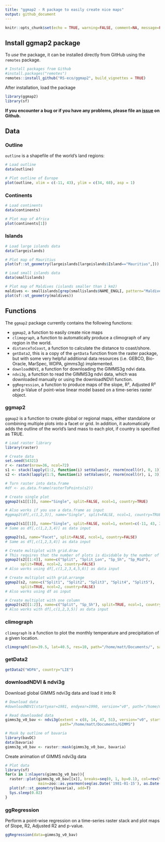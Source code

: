 ```yaml
---
title: "ggmap2 - R package to easily create nice maps"
output: github_document
---
```


```r
knitr::opts_chunk$set(echo = TRUE, warning=FALSE, comment=NA, message=FALSE, fig.path="figures/")
```

## Install ggmap2 package

To *use* the package, it can be installed directly from GitHub using the `remotes` package. 

```r
# Install packages from Github
#install.packages("remotes")
remotes::install_github("RS-eco/ggmap2", build_vignettes = TRUE)
```

After installation, load the package

```r
library(ggmap2)
library(sf)
```

**If you encounter a bug or if you have any problems, please file an [issue](https://github.com/RS-eco/ggmap2/issues) on Github.**

## Data 

### Outline

`outline` is a shapefile of the world's land regions:

```r
# Load outline
data(outline)

# Plot outline of Europe
plot(outline, xlim = c(-11, 43), ylim = c(34, 68), asp = 1)
```

### Continents

```r
# Load continents
data(continents)

# Plot map of Africa
plot(continents[1])
```

### Islands

```r
# Load large islands data
data(largeislands)

# Plot map of Mauritius
plot(sf::st_geometry(largeislands[largeislands$Island=="Mauritius",]))
```

```r
# Load small islands data
data(smallislands)

# Plot map of Maldives (islands smaller than 1 km2)
maldives <- smallislands[grep(smallislands$NAME_ENGLI, pattern="Maldives"),]
plot(sf::st_geometry(maldives))
```

## Functions

The `ggmap2` package currently contains the following functions:

- `ggmap2`, a function to easily create nice maps
- `climograph`, a function to automatically produce a climograph of any region in the world. <!-- Add altitude -->
- `distanceToCoast`, a function to calculate the distance to coast/shore.
- `getData2`, this is a copy of the `getData` function from the raster package, but with some very helpful additional data resources (i.e. GEBCO, Bio-Oracle, MarSpec, WDPA, gimms3g) implemented.
- `downloadNDVI`, a function for downloading the GIMMS3g ndvi data.
- `ndvi3g`, a function to read the GIMMS3g ndvi data, which was downloaded manually or using the downloadNDVI function.
- `ggRegression`, a function to produce maps of the slope, R², Adjusted R² and p-Value of point-wise linear model based on a time-series raster object.

<!-- Add geom_northarrow, geom_scalebar and geom_windrose (See Lough Neagh code!!!) -->

### ggmap2

`ggmap2` is a function to create global or regional maps, either standalone or combining multiple plots into a facet or grid. In addition, it automatically adds the outline of the world's land mass to each plot, if country is specified as TRUE.

```r
# Load raster library
library(raster)

# Create data
set.seed(54321)
r <- raster(nrow=36, ncol=72)
s1 <- stack(lapply(1:2, function(i) setValues(r, rnorm(ncell(r), 0, 1))))
s2 <- stack(lapply(1:5, function(i) setValues(r, rnorm(ncell(r), i, 3))))

# Turn raster into data.frame
#df <- as.data.frame(rasterToPoints(s2))

# Create single plot
ggmap2(s1[[1]], name="Single", split=FALSE, ncol=1, country=TRUE)

# Also works if you use a data.frame as input
#ggmap2(df[,c(1,2,3)], name="Single", split=FALSE, ncol=1, country=TRUE)
```

```r
ggmap2(s1[[1]], name="Single", split=FALSE, ncol=1, extent=c(-11, 43, 34, 68))
# Same as df[,c(1,2,3,4)] as data input
```

```r
ggmap2(s1, name="Facet", split=FALSE, ncol=1, country=FALSE)
# Same as df[,c(1,2,3,4)] as data input
```

```r
# Create multiplot with grid.draw
# This requires that the number of plots is dividable by the number of columns
ggmap2(s2[[1:4]], name=c("Split", "Split_Lon", "Sp_Sh", "Sp_Mid"), 
       split=TRUE, ncol=2, country=FALSE)
# Also works using df[,c(1,2,3,4,5,6)] as data input
```

```r
# Create multiplot with grid.arrange
ggmap2(s2, name=c("Split1", "Split2", "Split3", "Split4", "Split5"), 
       split=TRUE, ncol=2, country=FALSE)
# Also works using df as input
```

```r
# Create multiplot with one column
ggmap2(s2[[1:2]], name=c("Split", "Sp_Sh"), split=TRUE, ncol=1, country=FALSE)
# Also works with df[,c(1,2,3,5)] as data input
```

### climograph

`climograph` is a function to plot the monthly temperature and precipitation of a given location.
<!-- Add Altitude to climograph, check out R package that provides some more similar/identical functions! -->
<!-- Change into ggplot2-object -->
```r
climograph(lon=39.5, lat=40.5, res=10, path="/home/matt/Documents/", save=FALSE)
```

### getData2

```r
getData2("WDPA", country="LIE")
```

### downloadNDVI & ndvi3g

Download global GIMMS ndvi3g data and load it into R

```r
# Download data
#downloadNDVI(startyear=1981, endyear=1990, version="v0", path="/home/matt/Documents/GIMMS")

# Read downloaded data
gimms3g_v0_bav <- ndvi3g(extent = c(8, 14, 47, 51), version="v0", startyear=1981, endyear=2011, 
                         path="/home/matt/Documents/GIMMS")

# Mask by outline of bavaria
library(bavDC)
data(bavaria)
gimms3g_v0_bav <- raster::mask(gimms3g_v0_bav, bavaria)
```

Create animation of GIMMS ndvi3g data

```r
# Plot data
library(sf)
for(x in 1:nlayers(gimms3g_v0_bav)){
  raster::plot(gimms3g_v0_bav[[x]], breaks=seq(0, 1, by=0.1), col=rev(terrain.colors(10)), 
               main=zoo::as.yearmon(seq(as.Date('1981-01-15'), as.Date('2011-12-15'), 'month'))[x])
  plot(sf::st_geometry(bavaria), add=T)
  Sys.sleep(0.02)
}
```

### ggRegression

Perform a point-wise regression on a time-series raster stack and plot maps of Slope, R2, Adjusted R2 and p-value.

```r
ggRegression(data=gimms3g_v0_bav)
```
